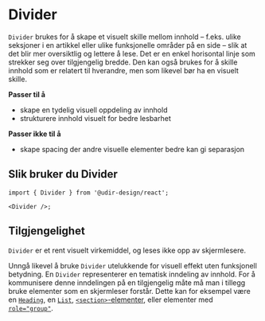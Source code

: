 
<Meta of={DividerStories} />

# Divider

`Divider` brukes for å skape et visuelt skille mellom innhold – f.eks. ulike seksjoner i en artikkel eller ulike funksjonelle områder på en side – slik at det blir mer oversiktlig og lettere å lese. Det er en enkel horisontal linje som strekker seg over tilgjengelig bredde. Den kan også brukes for å skille innhold som er relatert til hverandre, men som likevel bør ha en visuelt skille.

**Passer til å**

- skape en tydelig visuell oppdeling av innhold
- strukturere innhold visuelt for bedre lesbarhet

**Passer ikke til å**

- skape spacing der andre visuelle elementer bedre kan gi separasjon

## Slik bruker du Divider

<Primary />
<Controls />

```tsx
import { Divider } from '@udir-design/react';

<Divider />;
```

## Tilgjengelighet

`Divider` er et rent visuelt virkemiddel, og leses ikke opp av skjermlesere.

Unngå likevel å bruke `Divider` utelukkende for visuell effekt uten funksjonell betydning. En `Divider` representerer en tematisk inndeling av innhold. For å kommunisere denne inndelingen på en tilgjengelig måte må man i tillegg bruke elementer som en skjermleser forstår. Dette kan for eksempel være en [`Heading`](/docs/components-heading--docs), en [`List`](/docs/components-list--docs), [`<section>`-elementer](https://developer.mozilla.org/en-US/docs/Web/HTML/Reference/Elements/section), eller elementer med [`role="group"`](https://developer.mozilla.org/en-US/docs/Web/Accessibility/ARIA/Reference/Roles/group_role).
